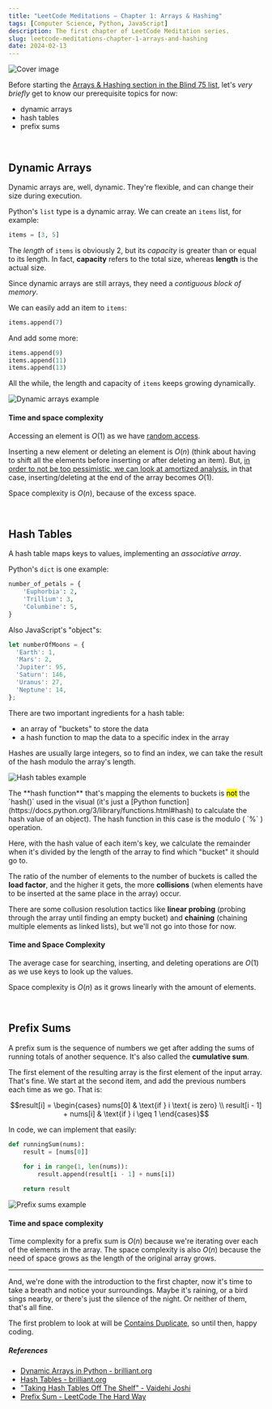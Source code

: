 ```yaml
---
title: "LeetCode Meditations — Chapter 1: Arrays & Hashing"
tags: [Computer Science, Python, JavaScript]
description: The first chapter of LeetCode Meditation series.
slug: leetcode-meditations-chapter-1-arrays-and-hashing
date: 2024-02-13
---
```


![Cover image](/blog/post-images/2024-02-13/01-lm-ch1.png)

Before starting the [Arrays & Hashing section in the Blind 75 list](https://neetcode.io/practice), let's _very briefly_ get to know our prerequisite topics for now:

- dynamic arrays
- hash tables
- prefix sums

<br />

## Dynamic Arrays

Dynamic arrays are, well, dynamic. They're flexible, and can change their size during execution.

Python's `list` type is a dynamic array.
We can create an `items` list, for example:

```python
items = [3, 5]
```

The _length_ of `items` is obviously 2, but its _capacity_ is greater than or equal to its length. In fact, **capacity** refers to the total size, whereas **length** is the actual size.

Since dynamic arrays are still arrays, they need a _contiguous block of memory_.

We can easily add an item to `items`:

```python
items.append(7)
```

And add some more:

```python
items.append(9)
items.append(11)
items.append(13)
```

All the while, the length and capacity of `items` keeps growing dynamically.

![Dynamic arrays example](/blog/post-images/2024-02-13/dynamic-arrays.gif)

#### Time and space complexity

Accessing an element is $O(1)$ as we have [random access](https://en.wikipedia.org/wiki/Random_access).

Inserting a new element or deleting an element is $O(n)$ (think about having to shift all the elements before inserting or after deleting an item). But, [in order to not be too pessimistic, we can look at amortized analysis](https://en.wikipedia.org/wiki/Amortized_analysis), in that case, inserting/deleting at the end of the array becomes $O(1)$.  

Space complexity is $O(n)$, because of the excess space.

<br />

## Hash Tables

A hash table maps keys to values, implementing an _associative array_.

Python's `dict` is one example:

```python
number_of_petals = {
    'Euphorbia': 2, 
    'Trillium': 3, 
    'Columbine': 5,
}
```

Also JavaScript's "object"s:

```js
let numberOfMoons = {
  'Earth': 1,
  'Mars': 2,
  'Jupiter': 95,
  'Saturn': 146,
  'Uranus': 27,
  'Neptune': 14,
};
```

There are two important ingredients for a hash table:
- an array of "buckets" to store the data
- a hash function to map the data to a specific index in the array

Hashes are usually large integers, so to find an index, we can take the result of the hash modulo the array's length.

![Hash tables example](/blog/post-images/2024-02-13/hash-tables.gif)

<Note>
The **hash function** that's mapping the elements to buckets is <mark>not</mark> the `hash()` used in the visual (it's just a [Python function](https://docs.python.org/3/library/functions.html#hash) to calculate the hash value of an object). The hash function in this case is the modulo ( `%` ) operation.
</Note>

Here, with the hash value of each item's key, we calculate the remainder when it's divided by the length of the array to find which "bucket" it should go to.

The ratio of the number of elements to the number of buckets is called the **load factor**, and the higher it gets, the more **collisions** (when elements have to be inserted at the same place in the array) occur.

There are some collusion resolution tactics like **linear probing** (probing through the array until finding an empty bucket) and **chaining** (chaining multiple elements as linked lists), but we'll not go into those for now.

#### Time and Space Complexity

The average case for searching, inserting, and deleting operations are $O(1)$ as we use keys to look up the values.

Space complexity is $O(n)$ as it grows linearly with the amount of elements.

<br />

## Prefix Sums
A prefix sum is the sequence of numbers we get after adding the sums of running totals of another sequence.
It's also called the **cumulative sum**.

The first element of the resulting array is the first element of the input array. That's fine. We start at the second item, and add the previous numbers each time as we go. That is:

$$result[i] = \begin{cases} nums[0] & \text{if } i \text{ is zero} \\ result[i - 1] + nums[i] & \text{if  } i \geq 1 \end{cases}$$

In code, we can implement that easily:

```python
def runningSum(nums):
    result = [nums[0]]
    
    for i in range(1, len(nums)):
        result.append(result[i - 1] + nums[i])

    return result
```

![Prefix sums example](/blog/post-images/2024-02-13/prefix-sums.gif)


#### Time and space complexity

Time complexity for a prefix sum is $O(n)$ because we're iterating over each of the elements in the array.
The space complexity is also $O(n)$ because the need of space grows as the length of the original array grows.

---

And, we're done with the introduction to the first chapter, now it's time to take a breath and notice your surroundings. Maybe it's raining, or a bird sings nearby, or there's just the silence of the night. Or neither of them, that's all fine.

The first problem to look at will be [Contains Duplicate](https://leetcode.com/problems/contains-duplicate/), so until then, happy coding.

##### References

- [Dynamic Arrays in Python - brilliant.org](https://brilliant.org/wiki/dynamic-arrays/#dynamic-arrays-in-python)
- [Hash Tables - brilliant.org](https://brilliant.org/wiki/hash-tables)
- ["Taking Hash Tables Off The Shelf" - Vaidehi Joshi](https://medium.com/basecs/taking-hash-tables-off-the-shelf-139cbf4752f0)
- [Prefix Sum - LeetCode The Hard Way](https://leetcodethehardway.com/tutorials/basic-topics/prefix-sum)

